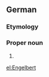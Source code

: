 {{wikipedia|lang=de}}
==German==

===Etymology===
{{rfe|"Engel (Angel) + Beraht (Bright)"?}}

===Proper noun===
{{infl|de|proper noun}}

# {{given name|male|lang=de}}
{{count page|[[Wiktionary:Page count]]}}

[[el:Engelbert]]